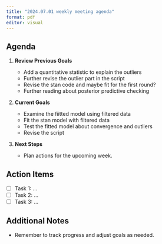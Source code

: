 ```yaml
---
title: "2024.07.01 weekly meeting agenda"
format: pdf
editor: visual
---
```


## Agenda

1.  **Review Previous Goals**

    -   Add a quantitative statistic to explain the outliers
    -   Further revise the outlier part in the script
    -   Revise the stan code and maybe fit for the first round?
    -   Further reading about posterior predictive checking

2.  **Current Goals**

    -   Examine the fiitted model using filtered data
    -   Fit the stan model with filtered data
    -   Test the fitted model about convergence and outliers
    -   Revise the script

3.  **Next Steps**

    -   Plan actions for the upcoming week.

## Action Items

-   [ ] Task 1: ...
-   [ ] Task 2: ...
-   [ ] Task 3: ...

## Additional Notes

-   Remember to track progress and adjust goals as needed.
